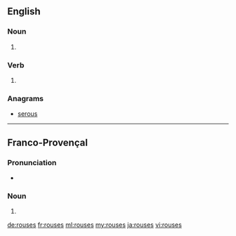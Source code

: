 ==English==

===Noun===
{{head|en|plural}}

# {{plural of|rouse|lang=en}}

===Verb===
{{head|en}}

# {{en-third-person singular of|rouse}}

===Anagrams===
* [[serous#English|serous]]

----

==Franco-Provençal==

===Pronunciation===
* {{IPA|/ˈruzɛ/|lang=frp}}

===Noun===
{{head|frp|plural}}

# {{plural of|rousa|lang=frp}}

[[de:rouses]]
[[fr:rouses]]
[[ml:rouses]]
[[my:rouses]]
[[ja:rouses]]
[[vi:rouses]]